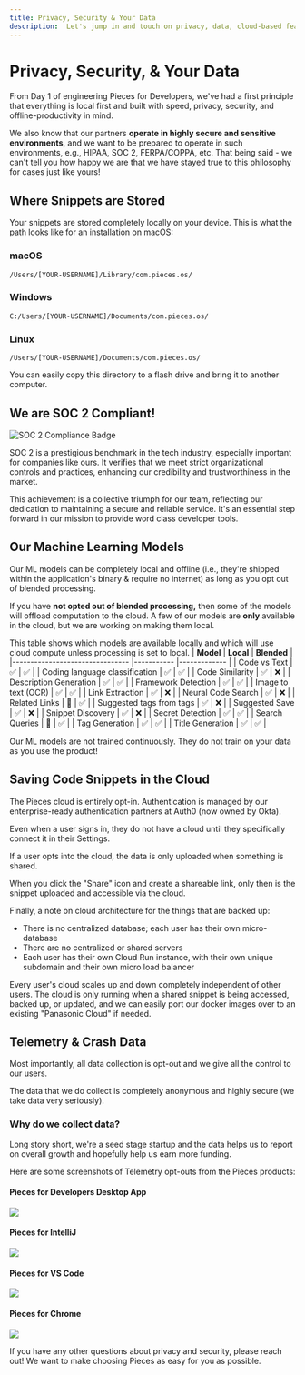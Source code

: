 ```yaml
---
title: Privacy, Security & Your Data
description:  Let's jump in and touch on privacy, data, cloud-based features, and our ML models.
---
```


<link rel="canonical" href="https://docs.pieces.app/product-highlights-and-benefits/privacy-security-data" />

# Privacy, Security, & Your Data
From Day 1 of engineering Pieces for Developers, we've had a first principle that everything is local first and built with speed, privacy, security, and offline-productivity in mind.

We also know that our partners **operate in highly secure and sensitive environments**, and we want to be prepared to operate in such environments, e.g., HIPAA, SOC 2, FERPA/COPPA, etc. That being said - we can't tell you how happy we are that we have stayed true to this philosophy for cases just like yours!

## Where Snippets are Stored
Your snippets are stored completely locally on your device. This is what the path looks like for an installation on macOS:

### macOS

`/Users/[YOUR-USERNAME]/Library/com.pieces.os/`

### Windows

`C:/Users/[YOUR-USERNAME]/Documents/com.pieces.os/`

### Linux

`/Users/[YOUR-USERNAME]/Documents/com.pieces.os/`

You can easily copy this directory to a flash drive and bring it to another computer.


## We are SOC 2 Compliant!

![SOC 2 Compliance Badge](/assets/soc-2-badge.png)

SOC 2 is a prestigious benchmark in the tech industry, especially important for companies like ours. It verifies that we meet strict organizational controls and practices, enhancing our credibility and trustworthiness in the market.

This achievement is a collective triumph for our team, reflecting our dedication to maintaining a secure and reliable service. It's an essential step forward in our mission to provide word class developer tools.

## Our Machine Learning Models
Our ML models can be completely local and offline (i.e., they're shipped within the application's binary & require no internet) as long as you opt out of blended processing.

If you have **not opted out of blended processing,** then some of the models will offload computation to the cloud. A few of our models are **only** available in the cloud, but we are working on making them local.

This table shows which models are available locally and which will use cloud compute unless processing is set to local.
| **Model**                      	| **Local** 	| **Blended** 	|
|--------------------------------	|-----------	|-------------	|
| Code vs Text                   	|      ✅    	|       ✅     	|
| Coding language classification 	|      ✅     	|       ✅     	|
| Code Similarity                	|      ✅     	|       ❌     	|
| Description Generation         	|      ✅     	|       ✅      |
| Framework Detection            	|      ✅     	|       ✅      |
| Image to text (OCR)            	|      ✅     	|       ✅     	|
| Link Extraction                	|      ✅     	|       ❌     	|
| Neural Code Search             	|      ✅     	|       ❌      |
| Related Links                  	|      🚧    	|       ✅      |
| Suggested tags from tags       	|      ✅    	|       ❌     	|
| Suggested Save                 	|      ✅    	|       ❌     	|
| Snippet Discovery              	|      ✅    	|       ❌     	|
| Secret Detection               	|      ✅    	|       ✅     	|
| Search Queries                  	|      🚧    	|       ✅     	|
| Tag Generation                 	|      ✅     	|       ✅      |
| Title Generation               	|      ✅     	|       ✅      |


Our ML models are not trained continuously. They do not train on your data as you use the product!

## Saving Code Snippets in the Cloud
The Pieces cloud is entirely opt-in. Authentication is managed by our enterprise-ready authentication partners at Auth0 (now owned by Okta).

Even when a user signs in, they do not have a cloud until they specifically connect it in their Settings.

If a user opts into the cloud, the data is only uploaded when something is shared.

When you click the "Share" icon and create a shareable link, only then is the snippet uploaded and accessible via the cloud.

Finally, a note on cloud architecture for the things that are backed up:
- There is no centralized database; each user has their own micro-database
- There are no centralized or shared servers
- Each user has their own Cloud Run instance, with their own unique subdomain and their own micro load balancer

Every user's cloud scales up and down completely independent of other users. The cloud is only running when a shared snippet is being accessed, backed up, or updated, and we can easily port our docker images over to an existing "Panasonic Cloud" if needed.

## Telemetry & Crash Data
Most importantly, all data collection is opt-out and we give all the control to our users.

The data that we do collect is completely anonymous and highly secure (we take data very seriously).

### Why do we collect data?
Long story short, we're a seed stage startup and the data helps us to report on overall growth and hopefully help us earn more funding.

Here are some screenshots of Telemetry opt-outs from the Pieces products:

#### Pieces for Developers Desktop App

![](/assets/pfd_telemetry.png)

#### Pieces for IntelliJ

![](/assets/intellij_telemetry.png)

#### Pieces for VS Code

![](/assets/vscode_telemetry.png)

#### Pieces for Chrome

![](/assets/chrome_telemetry.png)

If you have any other questions about privacy and security, please reach out! We want to make choosing Pieces as easy for you as possible.
